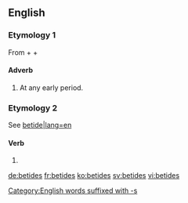 ==English==

===Etymology 1===
From {{etyl|enm|en}} {{term|be-||lang=enm}} + {{term|tide||lang=enm|time}} + {{term|-s|lang=enm}}

====Adverb====
{{en-adv|-}}

# At any early period.

===Etymology 2===
See [[betide#Etymology|betide|lang=en]] 

====Verb====
{{head|en}}

# {{en-third-person singular of|betide}}

[[Category:English words suffixed with -s]]

[[de:betides]]
[[fr:betides]]
[[ko:betides]]
[[sv:betides]]
[[vi:betides]]